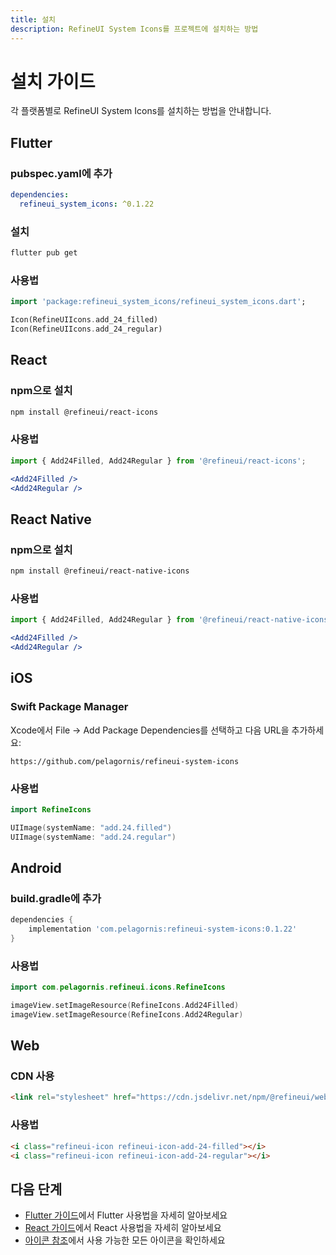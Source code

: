 ```yaml
---
title: 설치
description: RefineUI System Icons를 프로젝트에 설치하는 방법
---
```


# 설치 가이드

각 플랫폼별로 RefineUI System Icons를 설치하는 방법을 안내합니다.

## Flutter

### pubspec.yaml에 추가

```yaml
dependencies:
  refineui_system_icons: ^0.1.22
```

### 설치

```bash
flutter pub get
```

### 사용법

```dart
import 'package:refineui_system_icons/refineui_system_icons.dart';

Icon(RefineUIIcons.add_24_filled)
Icon(RefineUIIcons.add_24_regular)
```

## React

### npm으로 설치

```bash
npm install @refineui/react-icons
```

### 사용법

```jsx
import { Add24Filled, Add24Regular } from '@refineui/react-icons';

<Add24Filled />
<Add24Regular />
```

## React Native

### npm으로 설치

```bash
npm install @refineui/react-native-icons
```

### 사용법

```jsx
import { Add24Filled, Add24Regular } from '@refineui/react-native-icons';

<Add24Filled />
<Add24Regular />
```

## iOS

### Swift Package Manager

Xcode에서 File → Add Package Dependencies를 선택하고 다음 URL을 추가하세요:

```
https://github.com/pelagornis/refineui-system-icons
```

### 사용법

```swift
import RefineIcons

UIImage(systemName: "add.24.filled")
UIImage(systemName: "add.24.regular")
```

## Android

### build.gradle에 추가

```gradle
dependencies {
    implementation 'com.pelagornis:refineui-system-icons:0.1.22'
}
```

### 사용법

```kotlin
import com.pelagornis.refineui.icons.RefineIcons

imageView.setImageResource(RefineIcons.Add24Filled)
imageView.setImageResource(RefineIcons.Add24Regular)
```

## Web

### CDN 사용

```html
<link rel="stylesheet" href="https://cdn.jsdelivr.net/npm/@refineui/web-icons@0.1.22/dist/refineui-system-icons.css">
```

### 사용법

```html
<i class="refineui-icon refineui-icon-add-24-filled"></i>
<i class="refineui-icon refineui-icon-add-24-regular"></i>
```

## 다음 단계

- [Flutter 가이드](/platforms/flutter/)에서 Flutter 사용법을 자세히 알아보세요
- [React 가이드](/platforms/react/)에서 React 사용법을 자세히 알아보세요
- [아이콘 참조](/icons/)에서 사용 가능한 모든 아이콘을 확인하세요
